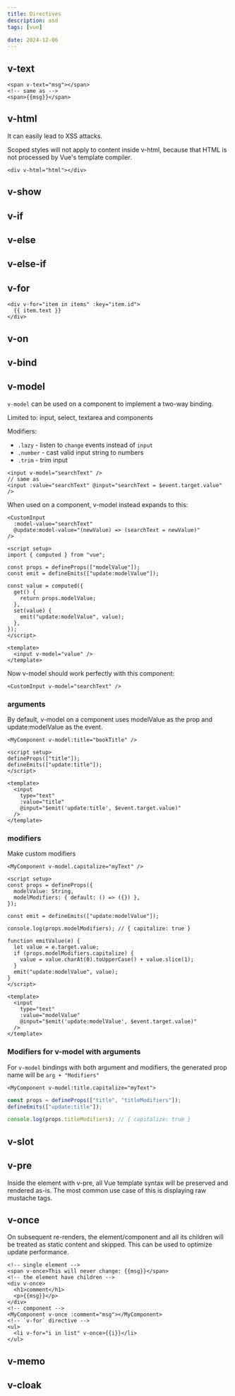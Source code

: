 ```yaml
---
title: Directives
description: asd
tags: [vue]

date: 2024-12-06
---
```


## v-text

```vue
<span v-text="msg"></span>
<!-- same as -->
<span>{{msg}}</span>
```

## v-html

It can easily lead to XSS attacks.

Scoped styles will not apply to content inside v-html, because that HTML is not processed by Vue's template compiler.

```vue
<div v-html="html"></div>
```

## v-show

## v-if

## v-else

## v-else-if

## v-for

```vue
<div v-for="item in items" :key="item.id">
  {{ item.text }}
</div>
```

## v-on

## v-bind

## v-model

`v-model` can be used on a component to implement a two-way binding.

Limited to: input, select, textarea and components

Modifiers:

- `.lazy` - listen to `change` events instead of `input`
- `.number` - cast valid input string to numbers
- `.trim` - trim input

```vue
<input v-model="searchText" />
// same as
<input :value="searchText" @input="searchText = $event.target.value" />
```

When used on a component, v-model instead expands to this:

```vue
<CustomInput
  :model-value="searchText"
  @update:model-value="(newValue) => (searchText = newValue)"
/>
```

```vue title="CustomInput.vue"
<script setup>
import { computed } from "vue";

const props = defineProps(["modelValue"]);
const emit = defineEmits(["update:modelValue"]);

const value = computed({
  get() {
    return props.modelValue;
  },
  set(value) {
    emit("update:modelValue", value);
  },
});
</script>

<template>
  <input v-model="value" />
</template>
```

Now v-model should work perfectly with this component:

```vue
<CustomInput v-model="searchText" />
```

### arguments

By default, v-model on a component uses modelValue as the prop and update:modelValue as the event.

```vue
<MyComponent v-model:title="bookTitle" />
```

```vue title="MyComponent.vue"
<script setup>
defineProps(["title"]);
defineEmits(["update:title"]);
</script>

<template>
  <input
    type="text"
    :value="title"
    @input="$emit('update:title', $event.target.value)"
  />
</template>
```

### modifiers

Make custom modifiers

```vue
<MyComponent v-model.capitalize="myText" />
```

```vue title="MyComponent.vue"
<script setup>
const props = defineProps({
  modelValue: String,
  modelModifiers: { default: () => ({}) },
});

const emit = defineEmits(["update:modelValue"]);

console.log(props.modelModifiers); // { capitalize: true }

function emitValue(e) {
  let value = e.target.value;
  if (props.modelModifiers.capitalize) {
    value = value.charAt(0).toUpperCase() + value.slice(1);
  }
  emit("update:modelValue", value);
}
</script>

<template>
  <input
    type="text"
    :value="modelValue"
    @input="$emit('update:modelValue', $event.target.value)"
  />
</template>
```

### Modifiers for v-model with arguments

For `v-model` bindings with both argument and modifiers, the generated prop name will be `arg + "Modifiers"`

```vue
<MyComponent v-model:title.capitalize="myText">
```

```javascript
const props = defineProps(["title", "titleModifiers"]);
defineEmits(["update:title"]);

console.log(props.titleModifiers); // { capitalize: true }
```

## v-slot

## v-pre

Inside the element with v-pre, all Vue template syntax will be preserved and rendered as-is. The most common use case of this is displaying raw mustache tags.

## v-once

On subsequent re-renders, the element/component and all its children will be treated as static content and skipped. This can be used to optimize update performance.

```vue
<!-- single element -->
<span v-once>This will never change: {{msg}}</span>
<!-- the element have children -->
<div v-once>
  <h1>comment</h1>
  <p>{{msg}}</p>
</div>
<!-- component -->
<MyComponent v-once :comment="msg"></MyComponent>
<!-- `v-for` directive -->
<ul>
  <li v-for="i in list" v-once>{{i}}</li>
</ul>
```

## v-memo

## v-cloak
